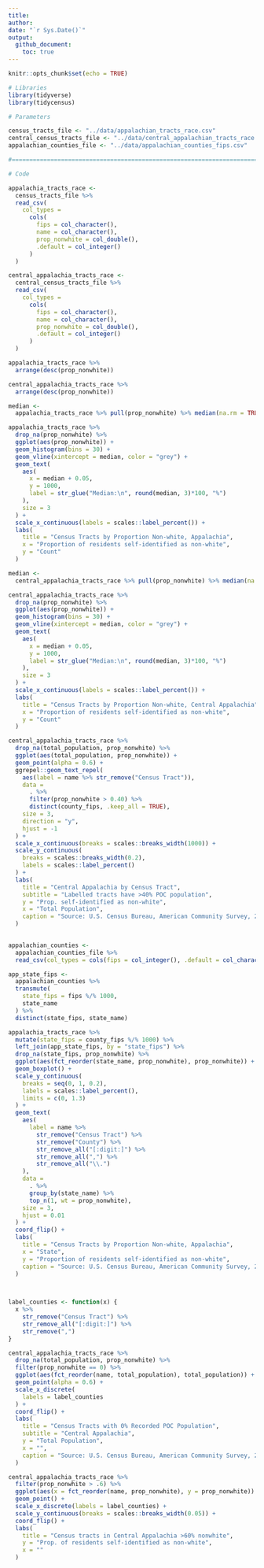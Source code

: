 ```yaml
---
title: 
author: 
date: "`r Sys.Date()`"
output: 
  github_document:
    toc: true
---
```


```r
knitr::opts_chunk$set(echo = TRUE)
```

```r
# Libraries
library(tidyverse)
library(tidycensus)

# Parameters

census_tracts_file <- "../data/appalachian_tracts_race.csv"
central_census_tracts_file <- "../data/central_appalachian_tracts_race.csv"
appalachian_counties_file <- "../data/appalachian_counties_fips.csv"

#===============================================================================

# Code
```


```r
appalachia_tracts_race <-
  census_tracts_file %>%
  read_csv(
    col_types = 
      cols(
        fips = col_character(),
        name = col_character(),
        prop_nonwhite = col_double(),
        .default = col_integer()
      )
  )

central_appalachia_tracts_race <- 
  central_census_tracts_file %>%
  read_csv(
    col_types = 
      cols(
        fips = col_character(),
        name = col_character(),
        prop_nonwhite = col_double(),
        .default = col_integer()
      )
  )

appalachia_tracts_race %>%
  arrange(desc(prop_nonwhite))

central_appalachia_tracts_race %>%
  arrange(desc(prop_nonwhite))
```



```r
median <- 
  appalachia_tracts_race %>% pull(prop_nonwhite) %>% median(na.rm = TRUE)

appalachia_tracts_race %>%
  drop_na(prop_nonwhite) %>%
  ggplot(aes(prop_nonwhite)) +
  geom_histogram(bins = 30) +
  geom_vline(xintercept = median, color = "grey") +
  geom_text(
    aes(
      x = median + 0.05, 
      y = 1000, 
      label = str_glue("Median:\n", round(median, 3)*100, "%")
    ),
    size = 3
  ) + 
  scale_x_continuous(labels = scales::label_percent()) +
  labs(
    title = "Census Tracts by Proportion Non-white, Appalachia",
    x = "Proportion of residents self-identified as non-white",
    y = "Count"
  )
```



```r
median <- 
  central_appalachia_tracts_race %>% pull(prop_nonwhite) %>% median(na.rm = TRUE)

central_appalachia_tracts_race %>%
  drop_na(prop_nonwhite) %>%
  ggplot(aes(prop_nonwhite)) +
  geom_histogram(bins = 30) +
  geom_vline(xintercept = median, color = "grey") +
  geom_text(
    aes(
      x = median + 0.05, 
      y = 1000, 
      label = str_glue("Median:\n", round(median, 3)*100, "%")
    ),
    size = 3
  ) + 
  scale_x_continuous(labels = scales::label_percent()) +
  labs(
    title = "Census Tracts by Proportion Non-white, Central Appalachia",
    x = "Proportion of residents self-identified as non-white",
    y = "Count"
  )
```




```r
central_appalachia_tracts_race %>%
  drop_na(total_population, prop_nonwhite) %>%
  ggplot(aes(total_population, prop_nonwhite)) + 
  geom_point(alpha = 0.6) +
  ggrepel::geom_text_repel(
    aes(label = name %>% str_remove("Census Tract")),
    data = 
      . %>% 
      filter(prop_nonwhite > 0.40) %>%
      distinct(county_fips, .keep_all = TRUE),
    size = 3,
    direction = "y",
    hjust = -1
  ) +
  scale_x_continuous(breaks = scales::breaks_width(1000)) +
  scale_y_continuous(
    breaks = scales::breaks_width(0.2),
    labels = scales::label_percent()
  ) +
  labs(
    title = "Central Appalachia by Census Tract",
    subtitle = "Labelled tracts have >40% POC population",
    y = "Prop. self-identified as non-white",
    x = "Total Population",
    caption = "Source: U.S. Census Bureau, American Community Survey, 2018"
  )
  
```


```r
appalachian_counties <- 
  appalachian_counties_file %>%
  read_csv(col_types = cols(fips = col_integer(), .default = col_character()))

app_state_fips <-
  appalachian_counties %>%
  transmute(
    state_fips = fips %/% 1000,
    state_name
  ) %>%
  distinct(state_fips, state_name)

appalachia_tracts_race %>%
  mutate(state_fips = county_fips %/% 1000) %>%
  left_join(app_state_fips, by = "state_fips") %>%
  drop_na(state_fips, prop_nonwhite) %>%
  ggplot(aes(fct_reorder(state_name, prop_nonwhite), prop_nonwhite)) +
  geom_boxplot() +
  scale_y_continuous(
    breaks = seq(0, 1, 0.2),
    labels = scales::label_percent(),
    limits = c(0, 1.3)
  ) +
  geom_text(
    aes(
      label = name %>% 
        str_remove("Census Tract") %>%
        str_remove("County") %>%
        str_remove_all("[:digit:]") %>%
        str_remove_all(",") %>%
        str_remove_all("\\.")
    ),
    data = 
      . %>% 
      group_by(state_name) %>%
      top_n(1, wt = prop_nonwhite),
    size = 3,
    hjust = 0.01
  ) + 
  coord_flip() +
  labs(
    title = "Census Tracts by Proportion Non-white, Appalachia",
    x = "State",
    y = "Proportion of residents self-identified as non-white",
    caption = "Source: U.S. Census Bureau, American Community Survey, 2018"
  )
  
```

```r

  
```

```r
label_counties <- function(x) {
  x %>% 
    str_remove("Census Tract") %>% 
    str_remove_all("[:digit:]") %>%
    str_remove(",")
}

central_appalachia_tracts_race %>%
  drop_na(total_population, prop_nonwhite) %>%
  filter(prop_nonwhite == 0) %>%
  ggplot(aes(fct_reorder(name, total_population), total_population)) + 
  geom_point(alpha = 0.6) +
  scale_x_discrete(
    labels = label_counties
  ) +
  coord_flip() +
  labs(
    title = "Census Tracts with 0% Recorded POC Population",
    subtitle = "Central Appalachia",
    y = "Total Population",
    x = "",
    caption = "Source: U.S. Census Bureau, American Community Survey, 2018"
  )
```


```r
central_appalachia_tracts_race %>%
  filter(prop_nonwhite > .6) %>%
  ggplot(aes(x = fct_reorder(name, prop_nonwhite), y = prop_nonwhite)) + 
  geom_point() + 
  scale_x_discrete(labels = label_counties) +
  scale_y_continuous(breaks = scales::breaks_width(0.05)) +
  coord_flip() +
  labs(
    title = "Census tracts in Central Appalachia >60% nonwhite",
    y = "Prop. of residents self-identified as non-white",
    x = ""
  )
```


